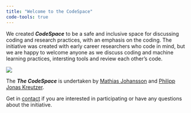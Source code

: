 ```yaml
---
title: "Welcome to the CodeSpace"
code-tools: true
---
```


We created __*CodeSpace*__ to be a safe and inclusive space for
discussing coding and research practices, with an emphasis on the coding.
The initiative was created with early career researchers who code in mind,
but we are happy to welcome anyone as we discuss coding and machine learning
practices, intersting tools and review each other's code.

![](assets/images/profile.png)

The __*The CodeSpace*__ is undertaken by
[Mathias Johansson](https://portal.research.lu.se/en/persons/mathias-johansson)
and
[Philipp Jonas Kreutzer](https://portal.research.lu.se/en/persons/philipp-jonas-kreutzer).

Get in
[contact](mailto:Mathias.Johansson@kultur.lu.se?subject=TheCodeSpace)
if you are interested in participating or have any questions about the initiative.
